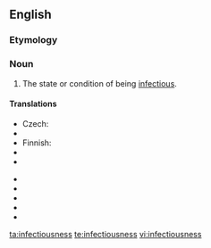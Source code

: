 ==English==

===Etymology===
{{suffix|infectious|ness}}

===Noun===
{{en-noun|-}}

# The state or condition of being [[infectious]].

====Translations====
{{trans-top|state or condition of being infectious}}
* Czech: {{t-|cs|nakažlivost|f}}
* {{trreq|Dutch}}
* Finnish: {{t|fi|tarttuvuus}}
* {{trreq|French}}
* {{trreq|German}}
{{trans-mid}}
* {{trreq|Italian}}
* {{trreq|Polish}}
* {{trreq|Spanish}}
* {{trreq|Swedish}}
* {{trreq|Turkish}}
{{trans-bottom}}

[[ta:infectiousness]]
[[te:infectiousness]]
[[vi:infectiousness]]